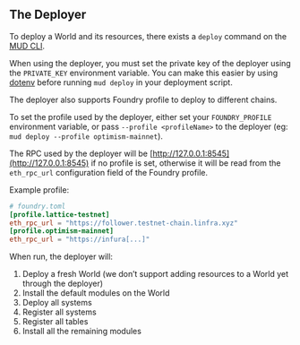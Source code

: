 ## The Deployer

To deploy a World and its resources, there exists a `deploy` command on the [MUD CLI](../cli).

When using the deployer, you must set the private key of the deployer using the `PRIVATE_KEY` environment variable. You can make this easier by using [dotenv](https://www.npmjs.com/package/dotenv) before running `mud deploy` in your deployment script.

The deployer also supports Foundry profile to deploy to different chains.

To set the profile used by the deployer, either set your `FOUNDRY_PROFILE` environment variable, or pass `--profile <profileName>` to the deployer (eg: `mud deploy --profile optimism-mainnet`).

The RPC used by the deployer will be [http://127.0.0.1:8545](http://127.0.0.1:8545) if no profile is set, otherwise it will be read from the `eth_rpc_url` configuration field of the Foundry profile.

Example profile:

```toml
# foundry.toml
[profile.lattice-testnet]
eth_rpc_url = "https://follower.testnet-chain.linfra.xyz"
[profile.optimism-mainnet]
eth_rpc_url = "https://infura[...]"
```

When run, the deployer will:

1. Deploy a fresh World (we don’t support adding resources to a World yet through the deployer)
2. Install the default modules on the World
3. Deploy all systems
4. Register all systems
5. Register all tables
6. Install all the remaining modules
